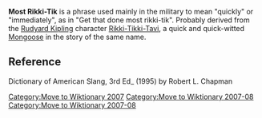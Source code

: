 [[Category:Move to Wiktionary 2007]]
[[Category:Move to Wiktionary 2007-08]]
'''Most Rikki-Tik''' is a phrase used mainly in the military to mean "quickly" or "immediately", as in "Get that done most rikki-tik". Probably derived from the [[Rudyard Kipling]] character [[Rikki-Tikki-Tavi]], a quick and quick-witted [[mongoose|Mongoose]]  in the story of the same name.

==Reference==
Dictionary of American Slang, 3rd Ed_ (1995) by Robert L. Chapman

[[Category:Move to Wiktionary 2007-08]]